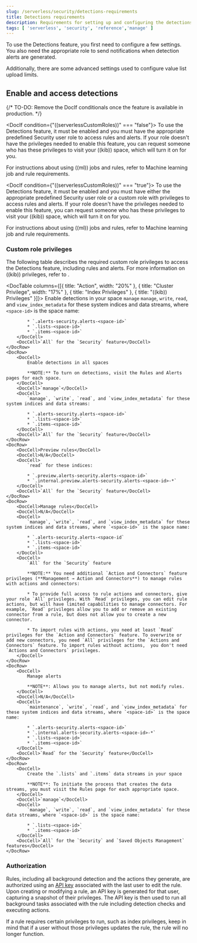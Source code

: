 ```yaml
---
slug: /serverless/security/detections-requirements
title: Detections requirements
description: Requirements for setting up and configuring the detections feature.
tags: [ 'serverless', 'security', 'reference','manage' ]
---
```


<DocBadge template="technical preview" />
<div id="detections-permissions-section"></div>

To use the <DocLink slug="/serverless/security/detection-engine-overview">Detections feature</DocLink>, you first need to
configure a few settings. You also need the appropriate role to send
<DocLink slug="/serverless/security/rules-create" section="set-up-alert-notifications-optional">notifications</DocLink> when detection alerts are generated.

Additionally, there are some <DocLink slug="/serverless/security/detections-requirements" section="configure-list-upload-limits">advanced settings</DocLink> used to
configure <DocLink slug="/serverless/security/value-lists-exceptions">value list</DocLink> upload limits.

<div id="enable-detections-ui"></div>

## Enable and access detections

{/* TO-DO: Remove the DocIf conditionals once the feature is available in production. */}

<DocIf condition={"((serverlessCustomRoles))" === "false"}>
To use the Detections feature, it must be enabled and you must have the appropriate <DocLink slug="/serverless/general/assign-user-roles">predefined Security user role</DocLink> to access rules and alerts. If your role doesn't have the privileges needed to enable this feature, you can request someone who has these privileges to visit your ((kib)) space, which will turn it on for you.

<DocCallOut title="Note">
For instructions about using ((ml)) jobs and rules, refer to <DocLink slug="/serverless/security/ml-requirements">Machine learning job and rule requirements</DocLink>.
</DocCallOut>
</DocIf>

<DocIf condition={"((serverlessCustomRoles))" === "true"}>
To use the Detections feature, it must be enabled and you must have either the appropriate <DocLink slug="/serverless/general/assign-user-roles">predefined Security user role</DocLink> or a <DocLink slug="/serverless/custom-roles">custom role</DocLink> with privileges to access rules and alerts. If your role doesn't have the privileges needed to enable this feature, you can request someone who has these privileges to visit your ((kib)) space, which will turn it on for you. 

<DocCallOut title="Note">
For instructions about using ((ml)) jobs and rules, refer to <DocLink slug="/serverless/security/ml-requirements">Machine learning job and rule requirements</DocLink>.
</DocCallOut>

### Custom role privileges

The following table describes the required custom role privileges to access the Detections feature, including rules and alerts. For more information on ((kib)) privileges, refer to <DocLink slug="/serverless/custom-roles" />.

<DocTable columns={[{ title: "Action", width: "20%" }, { title: "Cluster Privilege", width: "17%" }, { title: "Index Privileges" }, { title: "((kib)) Privileges" }]}>
    <DocRow>
        <DocCell>Enable detections in your space</DocCell>
        <DocCell>`manage`</DocCell>
        <DocCell>
            `manage`, `write`, `read`, and `view_index_metadata` for these system indices and data streams, where `<space-id>` is the space name:

            * `.alerts-security.alerts-<space-id>`
            * `.lists-<space-id>`
            * `.items-<space-id>`
        </DocCell>
        <DocCell>`All` for the `Security` feature</DocCell>
    </DocRow>
    <DocRow>
        <DocCell>
            Enable detections in all spaces

            **NOTE:** To turn on detections, visit the Rules and Alerts pages for each space.
        </DocCell>
        <DocCell>`manage`</DocCell>
        <DocCell>
            `manage`, `write`, `read`, and `view_index_metadata` for these system indices and data streams:

            * `.alerts-security.alerts-<space-id>`
            * `.lists-<space-id>`
            * `.items-<space-id>`
        </DocCell>
        <DocCell>`All` for the `Security` feature</DocCell>
    </DocRow>
    <DocRow>
        <DocCell>Preview rules</DocCell>
        <DocCell>N/A</DocCell>
        <DocCell>
            `read` for these indices:

            * `.preview.alerts-security.alerts-<space-id>`
            * `.internal.preview.alerts-security.alerts-<space-id>-*`
        </DocCell>
        <DocCell>`All` for the `Security` feature</DocCell>
    </DocRow>
    <DocRow>
        <DocCell>Manage rules</DocCell>
        <DocCell>N/A</DocCell>
        <DocCell>
            `manage`, `write`, `read`, and `view_index_metadata` for these system indices and data streams, where `<space-id>` is the space name:

            * `.alerts-security.alerts-<space-id`
            * `.lists-<space-id>`
            * `.items-<space-id>`
        </DocCell>
        <DocCell>
            `All` for the `Security` feature

            **NOTE:** You need additional `Action and Connectors` feature privileges (**Management → Action and Connectors**) to manage rules with actions and connectors:

            * To provide full access to rule actions and connectors, give your role `All` privileges. With `Read` privileges, you can edit rule actions, but will have limited capabilities to manage connectors. For example, `Read` privileges allow you to add or remove an existing connector from a rule, but does not allow you to create a new connector.

            * To import rules with actions, you need at least `Read` privileges for the `Action and Connectors` feature. To overwrite or add new connectors, you need `All` privileges for the `Actions and Connectors` feature. To import rules without actions,  you don't need `Actions and Connectors` privileges.
        </DocCell>
    </DocRow>
    <DocRow>
        <DocCell>
            Manage alerts

            **NOTE**: Allows you to manage alerts, but not modify rules.    
        </DocCell>
        <DocCell>N/A</DocCell>
        <DocCell>
            `maintenance`, `write`, `read`, and `view_index_metadata` for these system indices and data streams, where `<space-id>` is the space name:

            * `.alerts-security.alerts-<space-id>`
            * `.internal.alerts-security.alerts-<space-id>-*`
            * `.lists-<space-id>`
            * `.items-<space-id>`
        </DocCell>
        <DocCell>`Read` for the `Security` feature</DocCell>
    </DocRow>
    <DocRow>
        <DocCell>
            Create the `.lists` and `.items` data streams in your space

            **NOTE**: To initiate the process that creates the data streams, you must visit the Rules page for each appropriate space.
        </DocCell>
        <DocCell>`manage`</DocCell>
        <DocCell>
            `manage`, `write`, `read`, and `view_index_metadata` for these data streams, where `<space-id>` is the space name:

            * `.lists-<space-id>`
            * `.items-<space-id>`
        </DocCell>
        <DocCell>`All` for the `Security` and `Saved Objects Management` features</DocCell>
    </DocRow>
</DocTable>
</DocIf>

<div id="alerting-auth-model"></div>

### Authorization

Rules, including all background detection and the actions they generate, are authorized using an [API key](((kibana-ref))/api-keys.html) associated with the last user to edit the rule. Upon creating or modifying a rule, an API key is generated for that user, capturing a snapshot of their privileges. The API key is then used to run all background tasks associated with the rule including detection checks and executing actions.

<DocCallOut title="Important" color="warning">

If a rule requires certain privileges to run, such as index privileges, keep in mind that if a user without those privileges updates the rule, the rule will no longer function.

</DocCallOut>
